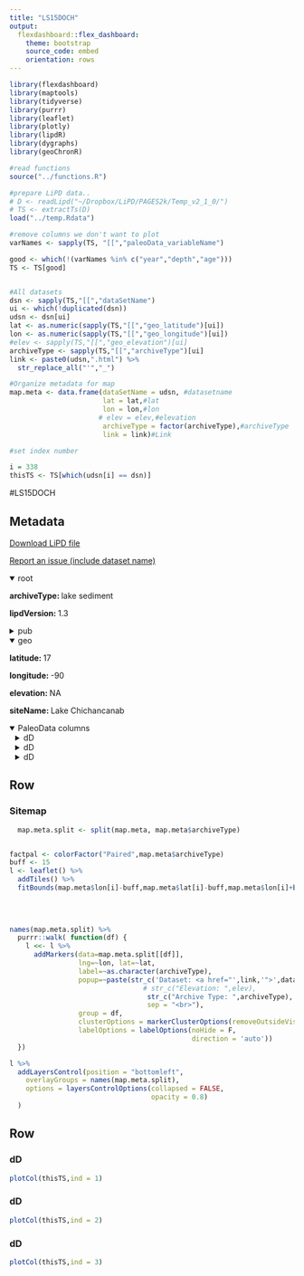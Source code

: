 ```yaml
---
title: "LS15DOCH"
output: 
  flexdashboard::flex_dashboard:
    theme: bootstrap
    source_code: embed
    orientation: rows
---
```


```r
library(flexdashboard)
library(maptools)
library(tidyverse)
library(purrr)
library(leaflet)
library(plotly)
library(lipdR)
library(dygraphs)
library(geoChronR)

#read functions
source("../functions.R")

#prepare LiPD data..
# D <- readLipd("~/Dropbox/LiPD/PAGES2k/Temp_v2_1_0/")
# TS <- extractTs(D)
load("../temp.Rdata")

#remove columns we don't want to plot
varNames <- sapply(TS, "[[","paleoData_variableName")

good <- which(!(varNames %in% c("year","depth","age")))
TS <- TS[good]


#All datasets
dsn <- sapply(TS,"[[","dataSetName")
ui <- which(!duplicated(dsn))
udsn <- dsn[ui]
lat <- as.numeric(sapply(TS,"[[","geo_latitude")[ui])
lon <- as.numeric(sapply(TS,"[[","geo_longitude")[ui])
#elev <- sapply(TS,"[[","geo_elevation")[ui]
archiveType <- sapply(TS,"[[","archiveType")[ui]
link <- paste0(udsn,".html") %>% 
  str_replace_all("'","_")

#Organize metadata for map
map.meta <- data.frame(dataSetName = udsn, #datasetname
                       lat = lat,#lat
                       lon = lon,#lon
                      # elev = elev,#elevation
                       archiveType = factor(archiveType),#archiveType
                       link = link)#Link

#set index number

i = 338
thisTS <- TS[which(udsn[i] == dsn)]
```
#LS15DOCH

Metadata {.sidebar}
-------------------------------------
[Download LiPD file](LS15DOCH.lpd)
            

[Report an issue (include dataset name)](https://github.com/nickmckay/LiPDverse/issues)

<details open style="margin-left: 0px">
<summary>root</summary>
<p style="margin-left: 0px"><strong>archiveType: </strong>lake sediment
<p style="margin-left: 0px"><strong>lipdVersion: </strong>1.3
</details>
<details>
<summary>pub</summary>
<details style="margin-left: 10px">
<summary>pub1</summary>
<p style="margin-left: 10px"><strong>author: </strong>Douglas, Peter M. J. , Pagani, Mark , Canuto, Marcello A. , Brenner, Mark , Hodell, David A. , Eglinton, Timothy I. , Curtis, Jason H.
<p style="margin-left: 10px"><strong>journal: </strong>Proceedings of the National Academy of Sciences
<p style="margin-left: 10px"><strong>volume: </strong>112
<p style="margin-left: 10px"><strong>pubYear: </strong>2015
<p style="margin-left: 10px"><strong>title: </strong>Drought, agricultural adaptation, and sociopolitical collapse in the Maya Lowlands
<p style="margin-left: 10px"><strong>DOI: </strong>10.1073/pnas.1419133112
</details>
</details>
<details open style="margin-left: 0px">
<summary>geo</summary>
<p style="margin-left: 0px"><strong>latitude: </strong>17
<p style="margin-left: 0px"><strong>longitude: </strong>-90
<p style="margin-left: 0px"><strong>elevation: </strong>NA
<p style="margin-left: 0px"><strong>siteName: </strong>Lake Chichancanab
</details>
<details open>
<summary>PaleoData columns</summary>
<details style="margin-left: 10px">
<summary>dD</summary>
<p style="margin-left: 10px"><strong>TSid: </strong>LS15DOCH01C
<p style="margin-left: 10px"><strong>variableName: </strong>dD
<p style="margin-left: 10px"><strong>units: </strong>permil
<p style="margin-left: 10px"><strong>description: </strong>terrestrial biomarker
<details>
<summary>interpretation</summary>
<details style="margin-left: 20px">
<summary>1</summary>
<p style="margin-left: 20px"><strong>basis: </strong>Past variability in ?Dwax-corr reflects the combined effects of evaporative enrichment of soil and plant water D/H ratios and temporal variability in the isotopic composition of pre- cipitation, which, in this region, is primarily controlled by the amount effect (8, 27)...Therefore we interpret ?Dwax-corr values as a qualitative indicator of past water availability.
<p style="margin-left: 20px"><strong>interpDirection: </strong>decrease
<p style="margin-left: 20px"><strong>scope: </strong>climate
<p style="margin-left: 20px"><strong>seasonality: </strong>annual
<p style="margin-left: 20px"><strong>variable: </strong>water availability
</details>
<details style="margin-left: 20px">
<summary>2</summary>
<p style="margin-left: 20px"><strong>basis: </strong>In the modern Maya Lowlands, ?Dwax is well correlated with precipitation amount and varies by 60? across an annual precipitation gradient of 2,500 mm (Fig. 2).
<p style="margin-left: 20px"><strong>direction: </strong>negative
<p style="margin-left: 20px"><strong>inferredMaterial: </strong>soil water
<p style="margin-left: 20px"><strong>mathematicalRelation: </strong>linear
<p style="margin-left: 20px"><strong>rank: </strong>1
<p style="margin-left: 20px"><strong>scope: </strong>isotope
<p style="margin-left: 20px"><strong>seasonality: </strong>annual
<p style="margin-left: 20px"><strong>variable: </strong>P_E
</details>
<details style="margin-left: 20px">
<summary>3</summary>
<p style="margin-left: 20px"><strong>basis: </strong>This modern variability in ?Dwax is strongly influenced by soil water evaporation (17), and it is possible that changes in potential evapotranspiration could also impact paleo records.
<p style="margin-left: 20px"><strong>direction: </strong>negative
<p style="margin-left: 20px"><strong>inferredMaterial: </strong>soil water
<p style="margin-left: 20px"><strong>mathematicalRelation: </strong>linear
<p style="margin-left: 20px"><strong>rank: </strong>2
<p style="margin-left: 20px"><strong>scope: </strong>isotope
<p style="margin-left: 20px"><strong>seasonality: </strong>annual
<p style="margin-left: 20px"><strong>variable: </strong>evaptranspiration
</details>
<details style="margin-left: 20px">
<summary>4</summary>
<p style="margin-left: 20px"><strong>basis: </strong>Physiological differences between plant groups also result in differing ?Dwax values between C3 trees and shrubs and C4 grasses (16), and we use ?13Cwax records to correct for the influence of vegetation change on ?Dwax values (25) (?Dwax-corr, SI Text and Fig. S1).
<p style="margin-left: 20px"><strong>direction: </strong>depends on plant type
<p style="margin-left: 20px"><strong>inferredMaterial: </strong>soil water
<p style="margin-left: 20px"><strong>rank: </strong>1
<p style="margin-left: 20px"><strong>scope: </strong>isotope
<p style="margin-left: 20px"><strong>variable: </strong>Plant type
</details>
</details>
</details>
<details style="margin-left: 10px">
<summary>dD</summary>
<p style="margin-left: 10px"><strong>TSid: </strong>LS15DOCH01B
<p style="margin-left: 10px"><strong>variableName: </strong>dD
<p style="margin-left: 10px"><strong>units: </strong>permil
<p style="margin-left: 10px"><strong>description: </strong>terrestrial biomarker
<details>
<summary>interpretation</summary>
<details style="margin-left: 20px">
<summary>1</summary>
<p style="margin-left: 20px"><strong>basis: </strong>Past variability in ?Dwax-corr reflects the combined effects of evaporative enrichment of soil and plant water D/H ratios and temporal variability in the isotopic composition of pre- cipitation, which, in this region, is primarily controlled by the amount effect (8, 27)...Therefore we interpret ?Dwax-corr values as a qualitative indicator of past water availability.
<p style="margin-left: 20px"><strong>interpDirection: </strong>decrease
<p style="margin-left: 20px"><strong>scope: </strong>climate
<p style="margin-left: 20px"><strong>seasonality: </strong>annual
<p style="margin-left: 20px"><strong>variable: </strong>water availability
</details>
<details style="margin-left: 20px">
<summary>2</summary>
<p style="margin-left: 20px"><strong>basis: </strong>In the modern Maya Lowlands, ?Dwax is well correlated with precipitation amount and varies by 60? across an annual precipitation gradient of 2,500 mm (Fig. 2).
<p style="margin-left: 20px"><strong>direction: </strong>negative
<p style="margin-left: 20px"><strong>inferredMaterial: </strong>soil water
<p style="margin-left: 20px"><strong>mathematicalRelation: </strong>linear
<p style="margin-left: 20px"><strong>rank: </strong>1
<p style="margin-left: 20px"><strong>scope: </strong>isotope
<p style="margin-left: 20px"><strong>seasonality: </strong>annual
<p style="margin-left: 20px"><strong>variable: </strong>P_E
</details>
<details style="margin-left: 20px">
<summary>3</summary>
<p style="margin-left: 20px"><strong>basis: </strong>This modern variability in ?Dwax is strongly influenced by soil water evaporation (17), and it is possible that changes in potential evapotranspiration could also impact paleo records.
<p style="margin-left: 20px"><strong>direction: </strong>negative
<p style="margin-left: 20px"><strong>inferredMaterial: </strong>soil water
<p style="margin-left: 20px"><strong>mathematicalRelation: </strong>linear
<p style="margin-left: 20px"><strong>rank: </strong>2
<p style="margin-left: 20px"><strong>scope: </strong>isotope
<p style="margin-left: 20px"><strong>seasonality: </strong>annual
<p style="margin-left: 20px"><strong>variable: </strong>evaptranspiration
</details>
<details style="margin-left: 20px">
<summary>4</summary>
<p style="margin-left: 20px"><strong>basis: </strong>Physiological differences between plant groups also result in differing ?Dwax values between C3 trees and shrubs and C4 grasses (16), and we use ?13Cwax records to correct for the influence of vegetation change on ?Dwax values (25) (?Dwax-corr, SI Text and Fig. S1).
<p style="margin-left: 20px"><strong>direction: </strong>depends on plant type
<p style="margin-left: 20px"><strong>inferredMaterial: </strong>soil water
<p style="margin-left: 20px"><strong>rank: </strong>1
<p style="margin-left: 20px"><strong>scope: </strong>isotope
<p style="margin-left: 20px"><strong>variable: </strong>Plant type
</details>
</details>
</details>
<details style="margin-left: 10px">
<summary>dD</summary>
<p style="margin-left: 10px"><strong>TSid: </strong>LS15DOCH01C
<p style="margin-left: 10px"><strong>variableName: </strong>dD
<p style="margin-left: 10px"><strong>units: </strong>permil
<p style="margin-left: 10px"><strong>description: </strong>terrestrial biomarker
<details>
<summary>interpretation</summary>
<details style="margin-left: 20px">
<summary>1</summary>
<p style="margin-left: 20px"><strong>basis: </strong>Past variability in ?Dwax-corr reflects the combined effects of evaporative enrichment of soil and plant water D/H ratios and temporal variability in the isotopic composition of pre- cipitation, which, in this region, is primarily controlled by the amount effect (8, 27)...Therefore we interpret ?Dwax-corr values as a qualitative indicator of past water availability.
<p style="margin-left: 20px"><strong>interpDirection: </strong>decrease
<p style="margin-left: 20px"><strong>scope: </strong>climate
<p style="margin-left: 20px"><strong>seasonality: </strong>annual
<p style="margin-left: 20px"><strong>variable: </strong>water availability
</details>
<details style="margin-left: 20px">
<summary>2</summary>
<p style="margin-left: 20px"><strong>basis: </strong>In the modern Maya Lowlands, ?Dwax is well correlated with precipitation amount and varies by 60? across an annual precipitation gradient of 2,500 mm (Fig. 2).
<p style="margin-left: 20px"><strong>direction: </strong>negative
<p style="margin-left: 20px"><strong>inferredMaterial: </strong>soil water
<p style="margin-left: 20px"><strong>mathematicalRelation: </strong>linear
<p style="margin-left: 20px"><strong>rank: </strong>1
<p style="margin-left: 20px"><strong>scope: </strong>isotope
<p style="margin-left: 20px"><strong>seasonality: </strong>annual
<p style="margin-left: 20px"><strong>variable: </strong>P_E
</details>
<details style="margin-left: 20px">
<summary>3</summary>
<p style="margin-left: 20px"><strong>basis: </strong>This modern variability in ?Dwax is strongly influenced by soil water evaporation (17), and it is possible that changes in potential evapotranspiration could also impact paleo records.
<p style="margin-left: 20px"><strong>direction: </strong>negative
<p style="margin-left: 20px"><strong>inferredMaterial: </strong>soil water
<p style="margin-left: 20px"><strong>mathematicalRelation: </strong>linear
<p style="margin-left: 20px"><strong>rank: </strong>2
<p style="margin-left: 20px"><strong>scope: </strong>isotope
<p style="margin-left: 20px"><strong>seasonality: </strong>annual
<p style="margin-left: 20px"><strong>variable: </strong>evaptranspiration
</details>
<details style="margin-left: 20px">
<summary>4</summary>
<p style="margin-left: 20px"><strong>basis: </strong>Physiological differences between plant groups also result in differing ?Dwax values between C3 trees and shrubs and C4 grasses (16), and we use ?13Cwax records to correct for the influence of vegetation change on ?Dwax values (25) (?Dwax-corr, SI Text and Fig. S1).
<p style="margin-left: 20px"><strong>direction: </strong>depends on plant type
<p style="margin-left: 20px"><strong>inferredMaterial: </strong>soil water
<p style="margin-left: 20px"><strong>rank: </strong>1
<p style="margin-left: 20px"><strong>scope: </strong>isotope
<p style="margin-left: 20px"><strong>variable: </strong>Plant type
</details>
</details>
</details>

Row
-----------------------------------------------------------------------

### Sitemap

```r
  map.meta.split <- split(map.meta, map.meta$archiveType)


factpal <- colorFactor("Paired",map.meta$archiveType)
buff <- 15
l <- leaflet() %>% 
  addTiles() %>% 
  fitBounds(map.meta$lon[i]-buff,map.meta$lat[i]-buff,map.meta$lon[i]+buff,map.meta$lat[i]+buff)
  

  
  
names(map.meta.split) %>%
  purrr::walk( function(df) {
    l <<- l %>%
      addMarkers(data=map.meta.split[[df]],
                 lng=~lon, lat=~lat,
                 label=~as.character(archiveType),
                 popup=~paste(str_c('Dataset: <a href="',link,'">',dataSetName,'</a>'),
                                 # str_c("Elevation: ",elev),
                                  str_c("Archive Type: ",archiveType),
                                  sep = "<br>"),
                 group = df,
                 clusterOptions = markerClusterOptions(removeOutsideVisibleBounds = F),
                 labelOptions = labelOptions(noHide = F,
                                             direction = 'auto'))
  })

l %>%
  addLayersControl(position = "bottomleft",
    overlayGroups = names(map.meta.split),
    options = layersControlOptions(collapsed = FALSE,
                                   opacity = 0.8)
  )
```

Row {.tabset .tabset-fade}
-----------------------------------------------------------------------

### dD
```r
plotCol(thisTS,ind = 1)
```

### dD
```r
plotCol(thisTS,ind = 2)
```

### dD
```r
plotCol(thisTS,ind = 3)
```

